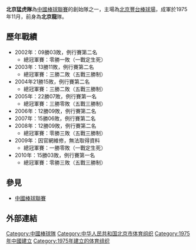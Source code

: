 '''北京猛虎隊'''為[[中國棒球聯賽|中國棒球聯賽]]的創始隊之一，主場為[[北京|北京]][[豐台棒球場|豐台棒球場]]，成軍於1975年11月，前身為'''北京龍'''隊。
==歷年戰績==
*2002年：09勝03敗，例行賽第二名　
**總冠軍賽：零勝一敗（一戰定生死） 
*2003年：13勝11敗，例行賽第二名　
**總冠軍賽：三勝二敗（五戰三勝制） 
*2004年21勝15敗，例行賽第二名　
**總冠軍賽：三勝二敗（五戰三勝制） 
*2005年：22勝07敗，例行賽第一名　
**總冠軍賽：三勝零敗（五戰三勝制） 
*2006年：12勝09敗，例行賽第二名
*2007年：15勝06敗，例行賽第二名
*2008年：12勝09敗，例行賽第二名
**總冠軍賽：零勝三敗（五戰三勝制）
*2009年：因官網維修，無法取得資料
**總冠軍賽：一勝零敗（一戰定生死）
*2010年：15勝03敗，例行賽第一名
**總冠軍賽：零勝三敗（五戰三勝制）

==參見==
*[[中國棒球聯賽|中國棒球聯賽]]

==外部連結==
{{台灣棒球維基館}}
{{棒球小作品}}

{{Chinese Baseball Association}}
[[Category:中國棒球隊|Category:中國棒球隊]]
[[Category:中华人民共和国北京市体育组织|Category:中华人民共和国北京市体育组织]]
[[Category:1975年中國建立|Category:1975年中國建立]]
[[Category:1975年建立的体育组织|Category:1975年建立的体育组织]]